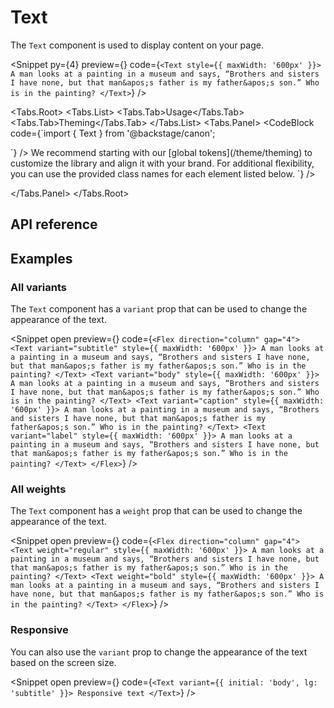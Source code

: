 
# Text

The `Text` component is used to display content on your page.

<Snippet
  py={4}
  preview={<TextSnippet story="Default" />}
  code={`<Text style={{ maxWidth: '600px' }}>
    A man looks at a painting in a museum and says, “Brothers and sisters I
    have none, but that man&apos;s father is my father&apos;s son.” Who is in
    the painting?
  </Text>`}
/>

<Tabs.Root>
  <Tabs.List>
    <Tabs.Tab>Usage</Tabs.Tab>
    <Tabs.Tab>Theming</Tabs.Tab>
  </Tabs.List>
  <Tabs.Panel>
    <CodeBlock
      code={`import { Text } from '@backstage/canon';

<Text />
`}
    />
  </Tabs.Panel>
  <Tabs.Panel>
    We recommend starting with our [global tokens](/theme/theming) to customize the library and align it with
    your brand. For additional flexibility, you can use the provided class names for each element listed below.
    <CodeBlock
      code={`<Text className="text" />`}
    />

  </Tabs.Panel>
</Tabs.Root>

## API reference

<PropsTable data={textPropDefs} />

## Examples

### All variants

The `Text` component has a `variant` prop that can be used to change the
appearance of the text.

<Snippet
  open
  preview={<TextSnippet story="AllVariants" />}
  code={`<Flex direction="column" gap="4">
    <Text variant="subtitle" style={{ maxWidth: '600px' }}>
      A man looks at a painting in a museum and says, “Brothers and sisters I
      have none, but that man&apos;s father is my father&apos;s son.” Who is
      in the painting?
    </Text>
    <Text variant="body" style={{ maxWidth: '600px' }}>
      A man looks at a painting in a museum and says, “Brothers and sisters I
      have none, but that man&apos;s father is my father&apos;s son.” Who is
      in the painting?
    </Text>
    <Text variant="caption" style={{ maxWidth: '600px' }}>
      A man looks at a painting in a museum and says, “Brothers and sisters I
      have none, but that man&apos;s father is my father&apos;s son.” Who is
      in the painting?
    </Text>
    <Text variant="label" style={{ maxWidth: '600px' }}>
      A man looks at a painting in a museum and says, “Brothers and sisters I
      have none, but that man&apos;s father is my father&apos;s son.” Who is
      in the painting?
    </Text>
  </Flex>`}
/>

### All weights

The `Text` component has a `weight` prop that can be used to change the
appearance of the text.

<Snippet
  open
  preview={<TextSnippet story="AllWeights" />}
  code={`<Flex direction="column" gap="4">
    <Text weight="regular" style={{ maxWidth: '600px' }}>
      A man looks at a painting in a museum and says, “Brothers and sisters I
      have none, but that man&apos;s father is my father&apos;s son.” Who is
      in the painting?
    </Text>
    <Text weight="bold" style={{ maxWidth: '600px' }}>
      A man looks at a painting in a museum and says, “Brothers and sisters I
      have none, but that man&apos;s father is my father&apos;s son.” Who is
      in the painting?
    </Text>
  </Flex>`}
/>

### Responsive

You can also use the `variant` prop to change the appearance of the text based
on the screen size.

<Snippet
  open
  preview={<TextSnippet story="Responsive" />}
  code={`<Text variant={{ initial: 'body', lg: 'subtitle' }}>
    Responsive text
  </Text>`}
/>
